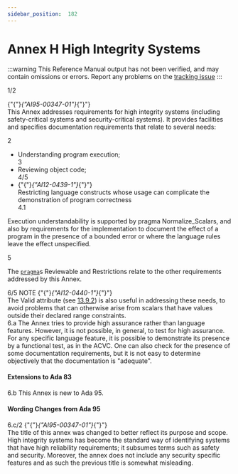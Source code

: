 ```yaml
---
sidebar_position:  182
---
```


# Annex H High Integrity Systems

:::warning
This Reference Manual output has not been verified,
and may contain omissions or errors.
Report any problems on the [tracking issue](https://github.com/ada-lang-io/ada-lang-io/issues/20)
:::


<AnnotatedOnly>
<MarginText>
1/2
</MarginText>
</AnnotatedOnly>
<p>{"{"}<em>{"AI95-00347-01"}</em>{"}"} <br />This Annex addresses requirements for high integrity systems (including safety-critical systems and security-critical systems). It provides facilities and specifies documentation requirements that relate to several needs: <br /></p>

<AnnotatedOnly>
<MarginText>
2
</MarginText>
</AnnotatedOnly>
<ul>
<li>Understanding program execution;<br /></li>
<AnnotatedOnly>
<MarginText>
3
</MarginText>
</AnnotatedOnly>
<li>Reviewing object code;<br /></li>
<AnnotatedOnly>
<MarginText>
4/5
</MarginText>
</AnnotatedOnly>
<li>{"{"}<em>{"AI12-0439-1"}</em>{"}"} <br />Restricting language constructs whose usage can complicate the demonstration of program correctness <br /></li>
<AnnotatedOnly>
<MarginText>
4.1
</MarginText>
</AnnotatedOnly>
</ul>
<p>Execution understandability is supported by pragma Normalize_Scalars, and also by requirements for the implementation to document the effect of a program in the presence of a bounded error or where the language rules leave the effect unspecified. <br /></p>

<AnnotatedOnly>
<MarginText>
5
</MarginText>
</AnnotatedOnly>
<p>The <code><a href="../AA-2/AA-2.8#S0019">pragma</a></code>s Reviewable and Restrictions relate to the other requirements addressed by this Annex. <br /></p>

<AnnotatedOnly>
<MarginText>
6/5
</MarginText>
</AnnotatedOnly>
<Admonition type="aarm" aarm="note" title="Note: ">
NOTE   {"{"}<em>{"AI12-0440-1"}</em>{"}"} <br />The Valid attribute (see <a href="../AA-13/AA-13.9#Subclause_13.9.2">13.9.2</a>) is also useful in addressing these needs, to avoid problems that can otherwise arise from scalars that have values outside their declared range constraints.<br /></Admonition>

<AnnotatedOnly>
<MarginText>
6.a
</MarginText>
</AnnotatedOnly>
<Admonition type="aarm" aarm="discussion" title="Discussion: ">
<strong></strong>The Annex tries to provide high assurance rather than language features. However, it is not possible, in general, to test for high assurance. For any specific language feature, it is possible to demonstrate its presence by a functional test, as in the ACVC. One can also check for the presence of some documentation requirements, but it is not easy to determine objectively that the documentation is "adequate". <br /></Admonition>


#### Extensions to Ada 83

<AnnotatedOnly>
<MarginText>
6.b
</MarginText>
</AnnotatedOnly>
<Admonition type="aarm" aarm="note" title="Note: ">
This Annex is new to Ada 95. <br /></Admonition>


#### Wording Changes from Ada 95

<AnnotatedOnly>
<MarginText>
6.c/2
</MarginText>
</AnnotatedOnly>
<Admonition type="aarm" aarm="note" title="Note: ">
{"{"}<em>{"AI95-00347-01"}</em>{"}"} <br />The title of this annex was changed to better reflect its purpose and scope. High integrity systems has become the standard way of identifying systems that have high reliability requirements; it subsumes terms such as safety and security. Moreover, the annex does not include any security specific features and as such the previous title is somewhat misleading. <br /></Admonition>

